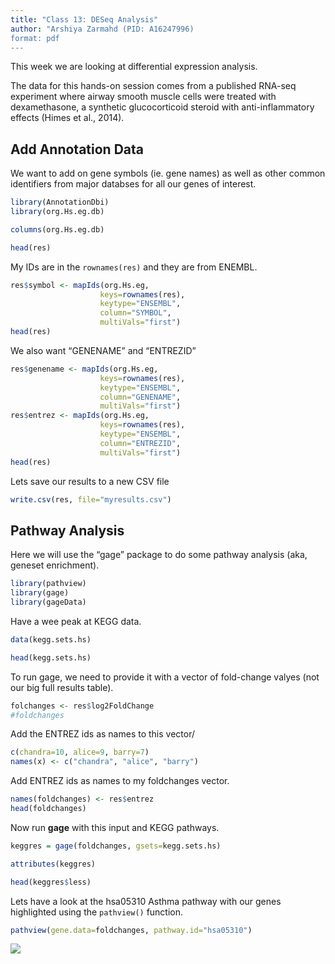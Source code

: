 ```yaml
---
title: "Class 13: DESeq Analysis"
author: "Arshiya Zarmahd (PID: A16247996)
format: pdf
---
```


This week we are looking at differential expression analysis. 

The data for this hands-on session comes from a published RNA-seq experiment where airway smooth muscle cells were treated with dexamethasone, a synthetic glucocorticoid steroid with anti-inflammatory effects (Himes et al., 2014). 


































## Add Annotation Data

We want to add on gene symbols (ie. gene names) as well as other common identifiers from major databses for all our genes of interest. 

```r
library(AnnotationDbi)
library(org.Hs.eg.db)
```

```r
columns(org.Hs.eg.db)
```

```r
head(res)
```

My IDs are in the `rownames(res)` and they are from ENEMBL.

```r
res$symbol <- mapIds(org.Hs.eg,
                    keys=rownames(res),
                    keytype="ENSEMBL",
                    column="SYMBOL",
                    multiVals="first")
head(res)
```

We also want "GENENAME" and "ENTREZID" 

```r
res$genename <- mapIds(org.Hs.eg,
                    keys=rownames(res),
                    keytype="ENSEMBL",
                    column="GENENAME",
                    multiVals="first")
res$entrez <- mapIds(org.Hs.eg,
                    keys=rownames(res),
                    keytype="ENSEMBL",
                    column="ENTREZID",
                    multiVals="first")
head(res)
```

Lets save our results to a new CSV file

```r
write.csv(res, file="myresults.csv")
```

## Pathway Analysis

Here we will use the "gage" package to do some pathway analysis (aka, geneset enrichment).

```r
library(pathview)
library(gage)
library(gageData)
```

Have a wee peak at KEGG data.

```r
data(kegg.sets.hs)

head(kegg.sets.hs)
```

To run gage, we need to provide it with a vector of fold-change valyes (not our big full results table).

```r
folchanges <- res$log2FoldChange
#foldchanges
```

Add the ENTREZ ids as names to this vector/

```r
c(chandra=10, alice=9, barry=7)
names(x) <- c("chandra", "alice", "barry")
```

Add ENTREZ ids as names to my foldchanges vector.

```r
names(foldchanges) <- res$entrez
head(foldchanges)
```

Now run **gage** with this input and KEGG pathways.

```r
keggres = gage(foldchanges, gsets=kegg.sets.hs)
```

```r
attributes(keggres)
```

```r
head(keggres$less)
```

Lets have a look at the hsa05310 Asthma pathway with our genes highlighted using the `pathview()` function.

```r
pathview(gene.data=foldchanges, pathway.id="hsa05310")
```

![](hsa05310.pathview.png)







